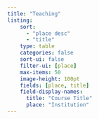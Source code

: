 ```yaml
---
title: "Teaching"
listing:
    sort: 
      - "place desc" 
      - "title"
    type: table
    categories: false
    sort-ui: false
    filter-ui: [place]
    max-items: 50
    image-height: 100pt
    fields: [place, title]
    field-display-names:
      title: "Course Title"
      place: "Institution"
---
```

